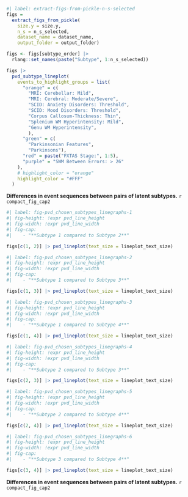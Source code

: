 ```r
#| label: extract-figs-from-pickle-n-s-selected
figs =
  extract_figs_from_pickle(
    size.y = size.y,
    n_s = n_s_selected,
    dataset_name = dataset_name,
    output_folder = output_folder)

figs <- figs[subtype_order] |>   
  rlang::set_names(paste("Subtype", 1:n_s_selected))
```

::: {#suppfig-pvd_chosen_subtypes_bumpplot}

```r
figs |> 
  pvd_subtype_lineplot(
    events_to_highlight_groups = list(
      "orange" = c(
        "MRI: Cerebellar: Mild",
        "MRI: Cerebral: Moderate/Severe",
        "SCID: Anxiety Disorders: Threshold",
        "SCID: Mood Disorders: Threshold",
        "Corpus Callosum-Thickness: Thin",
        "Splenium WM Hyperintensity: Mild",
        "Genu WM Hyperintensity",
        ),
      "green" = c(
        "Parkinsonian Features",
        "Parkinsons"),
      "red" = paste("FXTAS Stage:", 1:5),
      "purple" = "SWM Between Errors: > 26"
    ),
    # highlight_color = "orange"
    highlight_color = "#FFF"
  )
```


**Differences in event sequences between pairs of latent subtypes.**
`r compact_fig_cap2`

:::


::: {#suppfig-pvd_chosen_subtypes_linegraphs}

```r
#| label: fig-pvd_chosen_subtypes_linegraphs-1
#| fig-height: !expr pvd_line_height
#| fig-width: !expr pvd_line_width
#| fig-cap:
#|    - "**Subtype 1 compared to Subtype 2**"

figs[c(1, 2)] |> pvd_lineplot(text_size = lineplot_text_size)

```


```r
#| label: fig-pvd_chosen_subtypes_linegraphs-2
#| fig-height: !expr pvd_line_height
#| fig-width: !expr pvd_line_width
#| fig-cap:
#|    - "**Subtype 1 compared to Subtype 3**"

figs[c(1, 3)] |> pvd_lineplot(text_size = lineplot_text_size)

```


```r
#| label: fig-pvd_chosen_subtypes_linegraphs-3
#| fig-height: !expr pvd_line_height
#| fig-width: !expr pvd_line_width
#| fig-cap:
#|    - "**Subtype 1 compared to Subtype 4**"

figs[c(1, 4)] |> pvd_lineplot(text_size = lineplot_text_size)

```

```r
#| label: fig-pvd_chosen_subtypes_linegraphs-4
#| fig-height: !expr pvd_line_height
#| fig-width: !expr pvd_line_width
#| fig-cap:
#|    - "**Subtype 2 compared to Subtype 3**"

figs[c(2, 3)] |> pvd_lineplot(text_size = lineplot_text_size)

```


```r
#| label: fig-pvd_chosen_subtypes_linegraphs-5
#| fig-height: !expr pvd_line_height
#| fig-width: !expr pvd_line_width
#| fig-cap:
#|    - "**Subtype 2 compared to Subtype 4**"

figs[c(2, 4)] |> pvd_lineplot(text_size = lineplot_text_size)

```

```r
#| label: fig-pvd_chosen_subtypes_linegraphs-6
#| fig-height: !expr pvd_line_height
#| fig-width: !expr pvd_line_width
#| fig-cap:
#|    - "**Subtype 3 compared to Subtype 4**"

figs[c(3, 4)] |> pvd_lineplot(text_size = lineplot_text_size)

```

**Differences in event sequences between pairs of latent subtypes.**
`r compact_fig_cap2`

:::
